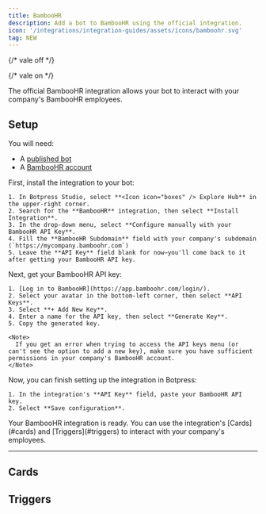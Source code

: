 ```yaml
---
title: BambooHR
description: Add a bot to BambooHR using the official integration.
icon: '/integrations/integration-guides/assets/icons/bamboohr.svg'
tag: NEW
---
```


{/* vale off */}


{/* vale on */}

<OpenInHub integration={integrationVersions.bamboohr}/>

The official BambooHR integration allows your bot to interact with your company's BambooHR employees.

## Setup

<Info>
  You will need:

  - A [published bot](https://botpress.com/docs/learn/get-started/quickstart)
  - A [BambooHR account](https://www.bamboohr.com/pl-pages/intl-en/bamboohr-software?s_kwcid=AL!18332!3!756232856072!e!!g!!bamboohr&utm_campaign=BAMB-DG-Search-BambooHR-Bamboo-INT-AdAi-2024EG&utm_medium=cpc&utm_source=google&utm_content=blank&utm_term=blank&CampaignID=22634976683&AdGroupID=180133835709&ClickID=EAIaIQobChMIlO26zKrFkAMVTHWeBx0o3TqgEAAYASAAEgL9yfD_BwE&MatchType=e&Keyword=bamboohr&Device=c&AdID=756232856072&Network=g&bt=756232856072&_bk=bamboohr&_bm=e&_bn=g&_bg=180133835709&gad_source=1&gad_campaignid=22634976683&gclid=EAIaIQobChMIlO26zKrFkAMVTHWeBx0o3TqgEAAYASAAEgL9yfD_BwE)
</Info>

<Steps>
  <Step title="Install the integration in Botpress">
    First, install the integration to your bot:

    1. In Botpress Studio, select **<Icon icon="boxes" /> Explore Hub** in the upper-right corner.
    2. Search for the **BambooHR** integration, then select **Install Integration**.
    3. In the drop-down menu, select **Configure manually with your BambooHR API Key**.
    4. Fill the **BambooHR Subdomain** field with your company's subdomain (`https://mycompany.bamboohr.com`)
    5. Leave the **API Key** field blank for now—you'll come back to it after getting your BambooHR API key.

  </Step>
  <Step title="Get your BambooHR API key">
    Next, get your BambooHR API key:

    1. [Log in to BambooHR](https://app.bamboohr.com/login/).
    2. Select your avatar in the bottom-left corner, then select **API Keys**.
    3. Select **+ Add New Key**.
    4. Enter a name for the API key, then select **Generate Key**.
    5. Copy the generated key.

    <Note>
      If you get an error when trying to access the API keys menu (or can't see the option to add a new key), make sure you have sufficient permissions in your company's BambooHR account.
    </Note>
  </Step>
  <Step title="Configure the integration in Botpress">
    Now, you can finish setting up the integration in Botpress:

    1. In the integration's **API Key** field, paste your BambooHR API key.
    2. Select **Save configuration**.
  </Step>
</Steps>

<Check>
  Your BambooHR integration is ready. You can use the integration's [Cards](#cards) and [Triggers](#triggers) to interact with your company's employees.
</Check>


---

## Cards

<Cards />

## Triggers

<Triggers />

